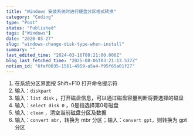 ```yaml
---
title: "Windows 安装系统时进行硬盘分区格式转换"
category: "Coding"
type: "Post"
status: "Published"
tags: ["Windows"]
date: "2020-03-27"
slug: "windows-change-disk-type-when-install"
summary: ""
last_edited_time: "2024-03-16T08:21:00.000Z"
blog_last_fetched_time: "2025-08-06T03:21:13.537Z"
notion_id: "6fef0035-1561-4959-a5a4-f95f65a01f27"
---
```


1. 在系统分区界面按 Shift+F10 打开命令提示符
2. 输入：`diskpart`
3. 输入：`list disk` ，打开磁盘信息，可以通过磁盘容量判断将要选择的磁盘
4. 输入：`select disk 0` ，0是指选择第0号磁盘
5. 输入：`clean` ，清空当前磁盘分区及数据
6. 输入：`convert mbr`，转换为 mbr 分区；输入：`convert gpt`，则转换为 gpt 分区
